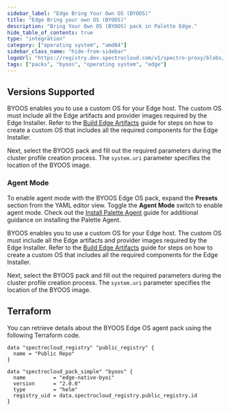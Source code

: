 ```yaml
---
sidebar_label: "Edge Bring Your Own OS (BYOOS)"
title: "Edge Bring your own OS (BYOOS)"
description: "Bring Your Own OS (BYOOS) pack in Palette Edge."
hide_table_of_contents: true
type: "integration"
category: ["operating system", "amd64"]
sidebar_class_name: "hide-from-sidebar"
logoUrl: "https://registry.dev.spectrocloud.com/v1/spectro-proxy/blobs/sha256:b6081bca439eeb01a8d43b3cb6895df4c088f80af978856ddc0da568e5c09365?type=image.webp"
tags: ["packs", "byoos", "operating system", "edge"]
---
```


<Redirect to="/integrations/packs/?pack=docs/docs-content/integrations/edge-native-byoi" />

## Versions Supported

<Tabs queryString="parent">

<TabItem label="2.0.x" value="2.0.x">

BYOOS enables you to use a custom OS for your Edge host. The custom OS must include all the Edge artifacts and provider
images required by the Edge Installer. Refer to the
[Build Edge Artifacts](../clusters/edge/edgeforge-workflow/palette-canvos/palette-canvos.md) guide for steps on how to
create a custom OS that includes all the required components for the Edge Installer.

Next, select the BYOOS pack and fill out the required parameters during the cluster profile creation process. The
`system.uri` parameter specifies the location of the BYOOS image.

### Agent Mode

To enable agent mode with the BYOOS Edge OS pack, expand the **Presets** section from the YAML editor view. Toggle the
**Agent Mode** switch to enable agent mode. Check out the
[Install Palette Agent](../deployment-modes/agent-mode/install-agent-host.md) guide for additional guidance on
installing the Palette Agent.

</TabItem>

<TabItem label="1.0.x" value="1.0.x">

BYOOS enables you to use a custom OS for your Edge host. The custom OS must include all the Edge artifacts and provider
images required by the Edge Installer. Refer to the
[Build Edge Artifacts](../clusters/edge/edgeforge-workflow/palette-canvos/palette-canvos.md) guide for steps on how to
create a custom OS that includes all the required components for the Edge Installer.

Next, select the BYOOS pack and fill out the required parameters during the cluster profile creation process. The
`system.uri` parameter specifies the location of the BYOOS image.

</TabItem>
</Tabs>

## Terraform

You can retrieve details about the BYOOS Edge OS agent pack using the following Terraform code.

```hcl
data "spectrocloud_registry" "public_registry" {
  name = "Public Repo"
}

data "spectrocloud_pack_simple" "byoos" {
  name         = "edge-native-byoi"
  version      = "2.0.0"
  type         = "helm"
  registry_uid = data.spectrocloud_registry.public_registry.id
}
```
